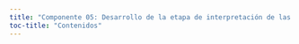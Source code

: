 ```yaml
---
title: "Componente 05: Desarrollo de la etapa de interpretación de las parcelas"
toc-title: "Contenidos"
---
```


